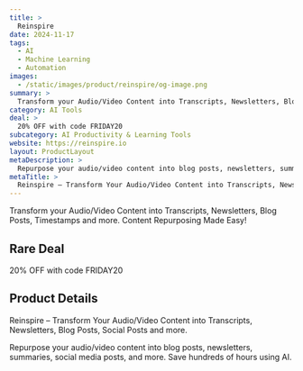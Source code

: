 ```yaml
---
title: >
  Reinspire
date: 2024-11-17
tags:
  - AI
  - Machine Learning
  - Automation
images:
  - /static/images/product/reinspire/og-image.png
summary: >
  Transform your Audio/Video Content into Transcripts, Newsletters, Blog Posts, Timestamps and more. Content Repurposing Made Easy!
category: AI Tools
deal: >
  20% OFF with code FRIDAY20
subcategory: AI Productivity & Learning Tools
website: https://reinspire.io
layout: ProductLayout
metaDescription: >
  Repurpose your audio/video content into blog posts, newsletters, summaries, social media posts, and more. Save hundreds of hours using AI.
metaTitle: >
  Reinspire – Transform Your Audio/Video Content into Transcripts, Newsletters, Blog Posts, Social Posts and more.
---
```

Transform your Audio/Video Content into Transcripts, Newsletters, Blog Posts, Timestamps and more. Content Repurposing Made Easy!

## Rare Deal

20% OFF with code FRIDAY20
## Product Details
Reinspire – Transform Your Audio/Video Content into Transcripts, Newsletters, Blog Posts, Social Posts and more.

Repurpose your audio/video content into blog posts, newsletters, summaries, social media posts, and more. Save hundreds of hours using AI.
